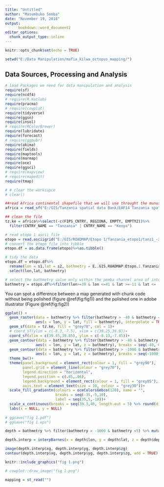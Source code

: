 ```yaml
---
title: "Untitled"
author: "Masumbuko Semba"
date: "November 19, 2018"
output: 
      bookdown::word_document2
editor_options: 
  chunk_output_type: inline
---
```


```r
knitr::opts_chunk$set(echo = TRUE)
```


```r
setwd("E:/Data Manipulation/mafia_kilwa_octopus_mapping/")
```


## Data Sources, Processing and Analysis
```r

# load Packages we need for data manipulation and analysis
require(sf)
require(ncdf4)
# require(R.matlab)
require(pracma)
# require(cowplot)
require(tidyverse)
require(ggsn)
require(insol)
# require(RColorBrewer)
require(lubridate)
require(forecast)
# require(ggpubr)
require(akima)
require(fields)
require(maptools)
require(marmap)
require(oce)
require(ggsci)
# require(mapview)
# require(mapedit)
require(tmap)

# # clear the worksapce
# clear()

```

```r
##read Africa continental shapefile that we will use throught the munuscript as basemap dataset for maps
africa = read_sf("E:/GIS/Tanzania spatial data Bank/EAF14 Tanzania spatial datasets/africa/Spatial/AdmInfr/afcntry.shp")

## clean the file
tz.ke = africa%>%select(-c(FIPS_CNTRY, REGIONA, EMPTY, EMPTY2))%>%
  filter(CNTRY_NAME == "Tanzania" | CNTRY_NAME == "Kenya")
```


```r
# read etopo 1 ascii file
etopo = read.asciigrid("E:/GIS/ROADMAP/Etopo 1/Tanzania_etopo1/tanz1_-3432.asc")
# convert the etopo file into tibble
etopo.df = as.data.frame(etopo)%>%as.tibble()

# tidy the data
etopo.df = etopo.df%>%
  rename(lon = s1,lat = s2, bathmetry = E..GIS.ROADMAP.Etopo.1.Tanzania_etopo1.tanz1_.3432.asc)%>%
  select(lon,lat, bathmetry)

# select the bathmetry value only within the pemba channel area of interest
bathmetry = etopo.df%>%filter(lon>=39 & lon <=41 & lat >=-11 & lat <= -7 & bathmetry <=0)

```

You can spot a difference between a map generated with chunk code without being polished (figure \@ref(fig:fig1)) and the polished one in adobe illustrator (Figure \@ref(fig:fig2))

```r
ggplot() + 
  geom_raster(data = bathmetry %>% filter(bathmetry > -40 & bathmetry <5), 
              aes(x = lon, y = lat, fill = bathmetry), interpolate = TRUE)+
  geom_sf(data = tz.ke, fill = "grey70", col = 1)+
  # coord_sf(ylim = c(-8.3,-7.5), xlim = c(39.25,39.9))+
  coord_sf(xlim = c(39.45,39.85), ylim = c(-8.13,-7.85))+
  geom_contour(data = bathmetry %>% filter(bathmetry > -40 & bathmetry <5), 
              aes(x = lon, y = lat, z = bathmetry), breaks = seq(-40, 0, 2), col = "grey50" )+
  geom_contour(data = bathmetry %>% filter(bathmetry > -1000 & bathmetry <5), 
              aes(x = lon, y = lat, z = bathmetry), breaks = seq(-1000, 0, 20), col = 1)+
  theme_bw()+
  theme(panel.background = element_rect(colour = 1, fill = "grey90"),
        panel.grid = element_line(colour = "grey70"),
        legend.direction = "horizontal",
        legend.position = c(.85,.06),
        legend.background = element_rect(colour = 1, fill = "grey85"),
        axis.text = element_text(size = 10, colour = "grey30"))+
  scale_fill_gradientn(colours = oceColorsGebco(120), name = "", 
                       breaks = seq(-35,-5,10),
                       label = seq(35,5,-10))+
  scale_x_continuous(breaks = seq(39.3,40, length.out = 5) %>% round(digits = 2))+
  labs(x = NULL, y = NULL)
  
# ggsave("fig 1.pdf")
# ggsave("fig 1.eps")

```


```r
depth = bathmetry %>% filter(bathmetry > -1000 & bathmetry <5) %>% mutate(depth = bathmetry*-1)

depth.interp = interpBarnes(x = depth$lon, y = depth$lat, z = depth$depth, xg = pretty(x = depth$lon, n = 10), yg = pretty(x = depth$lat, n = 10))

image(depth.interp$xg, depth.interp$yg, depth.interp$zg)
contour(depth.interp$xg, depth.interp$yg, depth.interp$zg, add = TRUE)


```


```r
knitr::include_graphics("fig 1.png")

# cowplot::draw_image("fig 1.png")


```


```r
mapping = st_read("")
```

